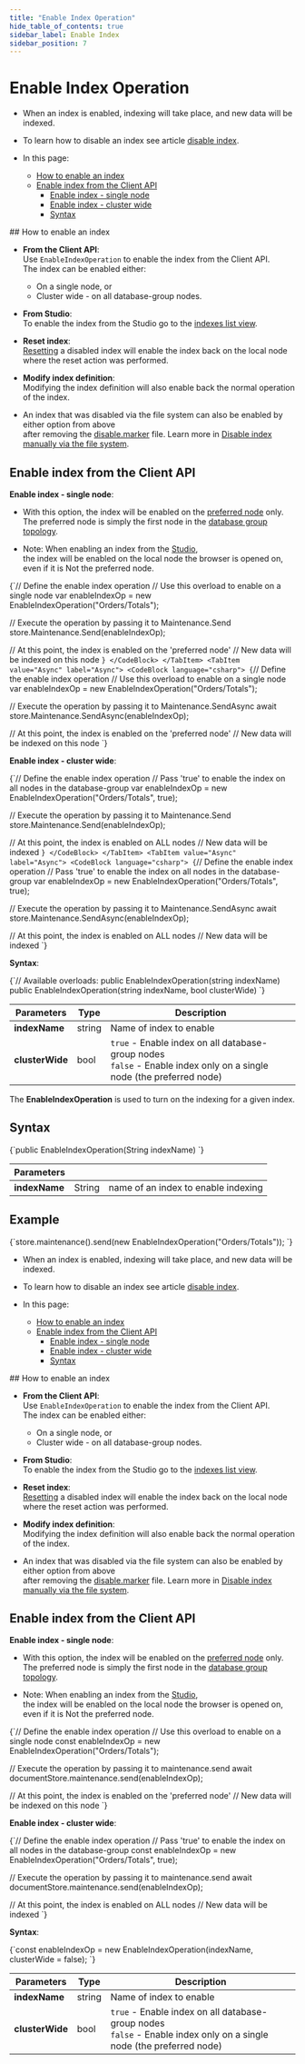 ```yaml
---
title: "Enable Index Operation"
hide_table_of_contents: true
sidebar_label: Enable Index
sidebar_position: 7
---
```





# Enable Index Operation
<LanguageSwitcher supportedLanguages={supportedLanguages} />
<LanguageContent language="csharp">

<Admonition type="note" title="">

* When an index is enabled, indexing will take place, and new data will be indexed.

* To learn how to disable an index see article [disable index](../../../../client-api/operations/maintenance/indexes/disable-index.mdx).

* In this page:
    * [How to enable an index](../../../../client-api/operations/maintenance/indexes/enable-index.mdx#how-to-enable-an-index)
    * [Enable index from the Client API](../../../../client-api/operations/maintenance/indexes/enable-index.mdx#enable-index-from-the-client-api)
      * [Enable index - single node](../../../../client-api/operations/maintenance/indexes/enable-index.mdx#enable-index---single-node)
      * [Enable index - cluster wide](../../../../client-api/operations/maintenance/indexes/enable-index.mdx#enable-index---cluster-wide)
      * [Syntax](../../../../client-api/operations/maintenance/indexes/enable-index.mdx#syntax)

</Admonition>
## How to enable an index

* __From the Client API__:  
  Use `EnableIndexOperation` to enable the index from the Client API.  
  The index can be enabled either:  
    * On a single node, or  
    * Cluster wide - on all database-group nodes.  

* __From Studio__:  
  To enable the index from the Studio go to the [indexes list view](../../../../studio/database/indexes/indexes-list-view.mdx#indexes-list-view---actions).

* __Reset index__:  
  [Resetting](../../../../client-api/operations/maintenance/indexes/reset-index.mdx) a disabled index will enable the index back on the local node where the reset action was performed.

* __Modify index definition__:  
  Modifying the index definition will also enable back the normal operation of the index.

* An index that was disabled via the file system can also be enabled by either option from above  
  after removing the [disable.marker](../../../../client-api/operations/maintenance/indexes/disable-index.mdx#disable-index-manually-via-the-file-system) file. 
  Learn more in [Disable index manually via the file system](../../../../client-api/operations/maintenance/indexes/disable-index.mdx#disable-index-manually-via-the-file-system).
  


## Enable index from the Client API

<Admonition type="note" title="">

<a id="enable-index---single-node"/> __Enable index - single node__:  

* With this option, the index will be enabled on the [preferred node](../../../../client-api/configuration/load-balance/overview.mdx#the-preferred-node) only.  
  The preferred node is simply the first node in the [database group topology](../../../../studio/database/settings/manage-database-group.mdx).

* Note: When enabling an index from the [Studio](../../../../studio/database/indexes/indexes-list-view.mdx#indexes-list-view---actions),  
  the index will be enabled on the local node the browser is opened on, even if it is Not the preferred node.

<Tabs groupId='languageSyntax'>
<TabItem value="Sync" label="Sync">
<CodeBlock language="csharp">
{`// Define the enable index operation
// Use this overload to enable on a single node
var enableIndexOp = new EnableIndexOperation("Orders/Totals");

// Execute the operation by passing it to Maintenance.Send
store.Maintenance.Send(enableIndexOp);

// At this point, the index is enabled on the 'preferred node'
// New data will be indexed on this node
`}
</CodeBlock>
</TabItem>
<TabItem value="Async" label="Async">
<CodeBlock language="csharp">
{`// Define the enable index operation
// Use this overload to enable on a single node
var enableIndexOp = new EnableIndexOperation("Orders/Totals");

// Execute the operation by passing it to Maintenance.SendAsync
await store.Maintenance.SendAsync(enableIndexOp);

// At this point, the index is enabled on the 'preferred node'
// New data will be indexed on this node
`}
</CodeBlock>
</TabItem>
</Tabs>

</Admonition>
<Admonition type="note" title="">

<a id="enable-index---cluster-wide"/> __Enable index - cluster wide__:  

<Tabs groupId='languageSyntax'>
<TabItem value="Sync" label="Sync">
<CodeBlock language="csharp">
{`// Define the enable index operation
// Pass 'true' to enable the index on all nodes in the database-group
var enableIndexOp = new EnableIndexOperation("Orders/Totals", true);

// Execute the operation by passing it to Maintenance.Send
store.Maintenance.Send(enableIndexOp);

// At this point, the index is enabled on ALL nodes
// New data will be indexed
`}
</CodeBlock>
</TabItem>
<TabItem value="Async" label="Async">
<CodeBlock language="csharp">
{`// Define the enable index operation
// Pass 'true' to enable the index on all nodes in the database-group
var enableIndexOp = new EnableIndexOperation("Orders/Totals", true);

// Execute the operation by passing it to Maintenance.SendAsync
await store.Maintenance.SendAsync(enableIndexOp);

// At this point, the index is enabled on ALL nodes
// New data will be indexed
`}
</CodeBlock>
</TabItem>
</Tabs>

</Admonition>
<Admonition type="note" title="">

<a id="syntax"/> __Syntax__: 

<TabItem value="syntax" label="syntax">
<CodeBlock language="csharp">
{`// Available overloads:
public EnableIndexOperation(string indexName)
public EnableIndexOperation(string indexName, bool clusterWide)
`}
</CodeBlock>
</TabItem>

| Parameters | Type | Description |
| - | - | - |
| **indexName** | string | Name of index to enable |
| **clusterWide** | bool | `true` - Enable index on all database-group nodes<br/>`false` - Enable index only on a single node (the preferred node) |

</Admonition>



</LanguageContent>
<LanguageContent language="java">


The **EnableIndexOperation** is used to turn on the indexing for a given index.


## Syntax

<TabItem value="enable_1" label="enable_1">
<CodeBlock language="java">
{`public EnableIndexOperation(String indexName)
`}
</CodeBlock>
</TabItem>

| Parameters | | |
| ------------- | ------------- | ----- |
| **indexName** | String | name of an index to enable indexing |

## Example

<TabItem value="enable_2" label="enable_2">
<CodeBlock language="java">
{`store.maintenance().send(new EnableIndexOperation("Orders/Totals"));
`}
</CodeBlock>
</TabItem>


</LanguageContent>
<LanguageContent language="nodejs">

<Admonition type="note" title="">

* When an index is enabled, indexing will take place, and new data will be indexed.

* To learn how to disable an index see article [disable index](../../../../client-api/operations/maintenance/indexes/disable-index.mdx).

* In this page:
    * [How to enable an index](../../../../client-api/operations/maintenance/indexes/enable-index.mdx#how-to-enable-an-index)
    * [Enable index from the Client API](../../../../client-api/operations/maintenance/indexes/enable-index.mdx#enable-index-from-the-client-api)
        * [Enable index - single node](../../../../client-api/operations/maintenance/indexes/enable-index.mdx#enable-index---single-node)
        * [Enable index - cluster wide](../../../../client-api/operations/maintenance/indexes/enable-index.mdx#enable-index---cluster-wide)
        * [Syntax](../../../../client-api/operations/maintenance/indexes/enable-index.mdx#syntax)

</Admonition>
## How to enable an index

* __From the Client API__:  
  Use `EnableIndexOperation` to enable the index from the Client API.  
  The index can be enabled either:
    * On a single node, or
    * Cluster wide - on all database-group nodes.

* __From Studio__:  
  To enable the index from the Studio go to the [indexes list view](../../../../studio/database/indexes/indexes-list-view.mdx#indexes-list-view---actions).

* __Reset index__:  
  [Resetting](../../../../client-api/operations/maintenance/indexes/reset-index.mdx) a disabled index will enable the index back on the local node where the reset action was performed.

* __Modify index definition__:  
  Modifying the index definition will also enable back the normal operation of the index.

* An index that was disabled via the file system can also be enabled by either option from above  
  after removing the [disable.marker](../../../../client-api/operations/maintenance/indexes/disable-index.mdx#disable-index-manually-via-the-file-system) file.
  Learn more in [Disable index manually via the file system](../../../../client-api/operations/maintenance/indexes/disable-index.mdx#disable-index-manually-via-the-file-system).



## Enable index from the Client API

<Admonition type="note" title="">

<a id="enable-index---single-node"/> __Enable index - single node__:  

* With this option, the index will be enabled on the [preferred node](../../../../client-api/configuration/load-balance/overview.mdx#the-preferred-node) only.  
  The preferred node is simply the first node in the [database group topology](../../../../studio/database/settings/manage-database-group.mdx).

* Note: When enabling an index from the [Studio](../../../../studio/database/indexes/indexes-list-view.mdx#indexes-list-view---actions),  
  the index will be enabled on the local node the browser is opened on, even if it is Not the preferred node.

<TabItem value="enable_1" label="enable_1">
<CodeBlock language="js">
{`// Define the enable index operation
// Use this overload to enable on a single node
const enableIndexOp = new EnableIndexOperation("Orders/Totals");

// Execute the operation by passing it to maintenance.send
await documentStore.maintenance.send(enableIndexOp);

// At this point, the index is enabled on the 'preferred node'
// New data will be indexed on this node
`}
</CodeBlock>
</TabItem>

</Admonition>
<Admonition type="note" title="">

<a id="enable-index---cluster-wide"/> __Enable index - cluster wide__:  

<TabItem value="enable_2" label="enable_2">
<CodeBlock language="js">
{`// Define the enable index operation
// Pass 'true' to enable the index on all nodes in the database-group
const enableIndexOp = new EnableIndexOperation("Orders/Totals", true);

// Execute the operation by passing it to maintenance.send
await documentStore.maintenance.send(enableIndexOp);

// At this point, the index is enabled on ALL nodes
// New data will be indexed
`}
</CodeBlock>
</TabItem>

</Admonition>
<Admonition type="note" title="">

<a id="syntax"/> __Syntax__: 

<TabItem value="syntax" label="syntax">
<CodeBlock language="js">
{`const enableIndexOp = new EnableIndexOperation(indexName, clusterWide = false);
`}
</CodeBlock>
</TabItem>

| Parameters | Type | Description |
| - | - | - |
| **indexName** | string | Name of index to enable |
| **clusterWide** | bool | `true` - Enable index on all database-group nodes<br/>`false` - Enable index only on a single node (the preferred node) |

</Admonition>



</LanguageContent>

<!---
### Indexes
- [What are Indexes](../../../../indexes/what-are-indexes)
- [Creating and Deploying Indexes](../../../../indexes/creating-and-deploying)
- [Index Administration](../../../../indexes/index-administration)
- [Disable Index](../../../../client-api/operations/maintenance/indexes/disable-index)

### Operations
- [What are operations](../../../../client-api/operations/what-are-operations)
- [How to Disable Index](../../../../client-api/operations/maintenance/indexes/disable-index)
- [How to Pause Index Until Restart](../../../../client-api/operations/maintenance/indexes/stop-index)


-->
